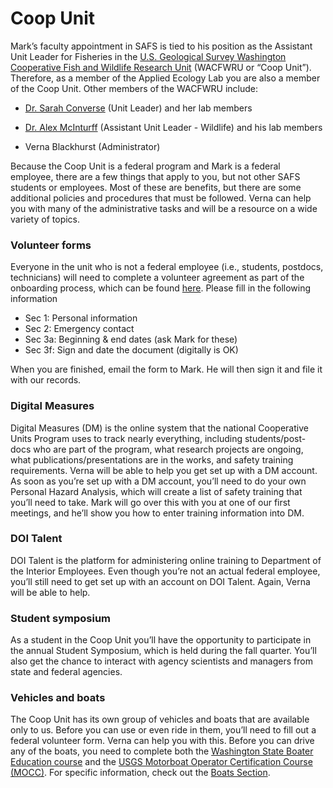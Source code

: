 # Coop Unit

Mark's faculty appointment in SAFS is tied to his position as the Assistant Unit Leader for Fisheries in the [U.S. Geological Survey Washington Cooperative Fish and Wildlife Research Unit](https://depts.washington.edu/wacfwru/) (WACFWRU or "Coop Unit"). Therefore, as a member of the Applied Ecology Lab you are also a member of the Coop Unit. Other members of the WACFWRU include:

* [Dr. Sarah Converse](https://fish.uw.edu/faculty/sarah-converse/) (Unit Leader) and her lab members

* [Dr. Alex McInturff](https://alexmcinturff.com/) (Assistant Unit Leader - Wildlife) and his lab members

* Verna Blackhurst (Administrator)

Because the Coop Unit is a federal program and Mark is a federal employee, there are a few things that apply to you, but not other SAFS students or employees. Most of these are benefits, but there are some additional policies and procedures that must be followed. Verna can help you with many of the administrative tasks and will be a resource on a wide variety of topics. 

### Volunteer forms

Everyone in the unit who is not a federal employee (i.e., students, postdocs, technicians) will need to complete a volunteer agreement as part of the onboarding process, which can be found [here](resources/USGS_Form_9_2080_fillable.pdf). Please fill in the following information

* Sec 1: Personal information
* Sec 2: Emergency contact
* Sec 3a: Beginning & end dates (ask Mark for these)
* Sec 3f: Sign and date the document (digitally is OK)

When you are finished, email the form to Mark. He will then sign it and file it with our records.

### Digital Measures

Digital Measures (DM) is the online system that the national Cooperative Units Program uses to track nearly everything, including students/post-docs who are part of the program, what research projects are ongoing, what publications/presentations are in the works, and safety training requirements. Verna will be able to help you get set up with a DM account. As soon as you're set up with a DM account, you'll need to do your own Personal Hazard Analysis, which will create a list of safety training that you'll need to take. Mark will go over this with you at one of our first meetings, and he'll show you how to enter training information into DM. 

### DOI Talent

DOI Talent is the platform for administering online training to Department of the Interior Employees. Even though you're not an actual federal employee, you'll still need to get set up with an account on DOI Talent. Again, Verna will be able to help.

### Student symposium

As a student in the Coop Unit you'll have the opportunity to participate in the annual Student Symposium, which is held during the fall quarter. You'll also get the chance to interact with agency scientists and managers from state and federal agencies.

### Vehicles and boats

The Coop Unit has its own group of vehicles and boats that are available only to us. Before you can use or even ride in them, you'll need to fill out a federal volunteer form. Verna can help you with this. Before you can drive any of the boats, you need to complete both the [Washington State Boater Education course](https://parks.state.wa.us/442/Mandatory-Boater-Education) and the [USGS Motorboat Operator Certification Course (MOCC)](https://water.usgs.gov/admin/memo/policy/wrdpolicy96.25.html). For specific information, check out the [Boats Section](https://scheuerell-lab.github.io/lab-book/boats.html).


